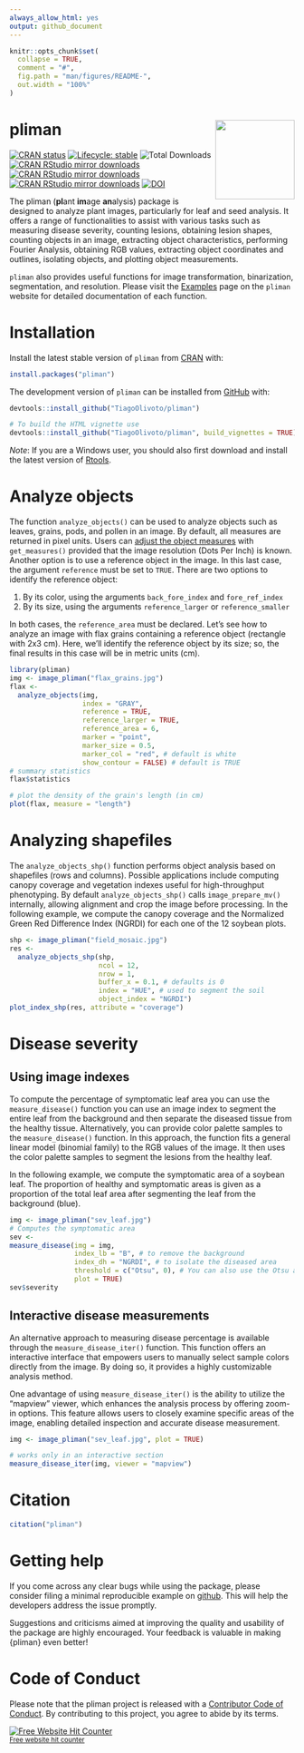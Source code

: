 ```yaml
---
always_allow_html: yes
output: github_document
---
```


<!-- README.md is generated from README.Rmd. Please edit that file -->

```r
knitr::opts_chunk$set(
  collapse = TRUE,
  comment = "#",
  fig.path = "man/figures/README-",
  out.width = "100%"
)

```

# pliman <img src="man/figures/logo.png" align="right" height="140/"/>

<!-- badges: start -->

[![CRAN status](https://www.r-pkg.org/badges/version-ago/pliman)](https://CRAN.R-project.org/package=pliman)
[![Lifecycle: stable](https://lifecycle.r-lib.org/articles/figures/lifecycle-stable.svg)](https://lifecycle.r-lib.org/articles/stages.html#stable) 
![Total Downloads](https://cranlogs.r-pkg.org/badges/grand-total/pliman)
[![CRAN RStudio mirror downloads](https://cranlogs.r-pkg.org/badges/last-month/pliman?color=orange)](https://r-pkg.org/pkg/pliman)
[![CRAN RStudio mirror downloads](https://cranlogs.r-pkg.org/badges/last-week/pliman?color=orange)](https://r-pkg.org/pkg/pliman)
[![CRAN RStudio mirror downloads](https://cranlogs.r-pkg.org/badges/last-day/pliman?color=orange)](https://r-pkg.org/pkg/pliman) [![DOI](https://zenodo.org/badge/352844585.svg)](https://zenodo.org/badge/latestdoi/352844585)

<!-- badges: end -->

The pliman (**pl**ant **im**age **an**alysis) package is designed to analyze plant images, particularly for leaf and seed analysis. It offers a range of functionalities to assist with various tasks such as measuring disease severity, counting lesions, obtaining lesion shapes, counting objects in an image, extracting object characteristics, performing Fourier Analysis, obtaining RGB values, extracting object coordinates and outlines, isolating objects, and plotting object measurements.

`pliman` also provides useful functions for image transformation, binarization, segmentation, and resolution. Please visit the [Examples](https://tiagoolivoto.github.io/pliman/reference/index.html) page on the `pliman` website for detailed documentation of each function.



# Installation

Install the latest stable version of `pliman` from [CRAN](https://CRAN.R-project.org/package=pliman) with:

```r
install.packages("pliman")

```

The development version of `pliman` can be installed from [GitHub](https://github.com/TiagoOlivoto/pliman) with:

```r
devtools::install_github("TiagoOlivoto/pliman")

# To build the HTML vignette use
devtools::install_github("TiagoOlivoto/pliman", build_vignettes = TRUE)

```

*Note*: If you are a Windows user, you should also first download and install the latest version of [Rtools](https://cran.r-project.org/bin/windows/Rtools/).

# Analyze objects

The function `analyze_objects()` can be used to analyze objects such as leaves, grains, pods, and pollen in an image. By default, all measures are returned in pixel units. Users can [adjust the object measures](https://tiagoolivoto.github.io/pliman/articles/analyze_objects.html#adjusting-object-measures) with `get_measures()` provided that the image resolution (Dots Per Inch) is known. Another option is to use a reference object in the image. In this last case, the argument `reference` must be set to `TRUE`. There are two options to identify the reference object:   

  1. By its color, using the arguments `back_fore_index` and `fore_ref_index`  
  2. By its size, using the arguments `reference_larger` or `reference_smaller` 

In both cases, the `reference_area` must be declared. Let's see how to analyze an image with flax grains containing a reference object (rectangle with 2x3 cm). Here, we'll identify the reference object by its size; so, the final results in this case will be in metric units (cm).

```r
library(pliman)
img <- image_pliman("flax_grains.jpg")
flax <- 
  analyze_objects(img,
                  index = "GRAY",
                  reference = TRUE,
                  reference_larger = TRUE,
                  reference_area = 6,
                  marker = "point",
                  marker_size = 0.5,
                  marker_col = "red", # default is white
                  show_contour = FALSE) # default is TRUE
# summary statistics
flax$statistics

# plot the density of the grain's length (in cm)
plot(flax, measure = "length")
```

# Analyzing shapefiles
The `analyze_objects_shp()` function performs object analysis based on shapefiles (rows and columns). Possible applications include computing canopy coverage and vegetation indexes useful for high-throughput phenotyping. By default `analyze_objects_shp()` calls `image_prepare_mv()` internally, allowing alignment and crop the image before processing. In the following example, we compute the canopy coverage and the Normalized Green Red Difference Index (NGRDI) for each one of the 12 soybean plots.

```r
shp <- image_pliman("field_mosaic.jpg")
res <- 
  analyze_objects_shp(shp, 
                      ncol = 12,
                      nrow = 1,
                      buffer_x = 0.1, # defaults is 0
                      index = "HUE", # used to segment the soil
                      object_index = "NGRDI") 
plot_index_shp(res, attribute = "coverage")
```


# Disease severity

## Using image indexes

To compute the percentage of symptomatic leaf area you can use the `measure_disease()` function you can use an image index to segment the entire leaf from the background and then separate the diseased tissue from the healthy tissue. Alternatively, you can provide color palette samples to the `measure_disease()` function. In this approach, the function fits a general linear model (binomial family) to the RGB values of the image. It then uses the color palette samples to segment the lesions from the healthy leaf.

In the following example, we compute the symptomatic area of a soybean leaf. The proportion of healthy and symptomatic areas is given as a proportion of the total leaf area after segmenting the leaf from the background (blue).

```r
img <- image_pliman("sev_leaf.jpg")
# Computes the symptomatic area
sev <- 
measure_disease(img = img,
                index_lb = "B", # to remove the background
                index_dh = "NGRDI", # to isolate the diseased area
                threshold = c("Otsu", 0), # You can also use the Otsu algorithm in both indexes (default)
                plot = TRUE)
sev$severity
```

## Interactive disease measurements

An alternative approach to measuring disease percentage is available through the `measure_disease_iter()` function. This function offers an interactive interface that empowers users to manually select sample colors directly from the image. By doing so, it provides a highly customizable analysis method.

One advantage of using `measure_disease_iter()` is the ability to utilize the "mapview" viewer, which enhances the analysis process by offering zoom-in options. This feature allows users to closely examine specific areas of the image, enabling detailed inspection and accurate disease measurement.

```r
img <- image_pliman("sev_leaf.jpg", plot = TRUE)

# works only in an interactive section
measure_disease_iter(img, viewer = "mapview")
```



# Citation

```r
citation("pliman")
```

# Getting help

If you come across any clear bugs while using the package, please consider filing a minimal reproducible example on [github](https://github.com/TiagoOlivoto/pliman/issues). This will help the developers address the issue promptly.

Suggestions and criticisms aimed at improving the quality and usability of the package are highly encouraged. Your feedback is valuable in making {pliman} even better!

# Code of Conduct

Please note that the pliman project is released with a [Contributor Code of Conduct](https://tiagoolivoto.github.io/pliman/CODE_OF_CONDUCT.html). By contributing to this project, you agree to abide by its terms.

::: {align="center"}
<a href='https://www.free-website-hit-counter.com'><img src="https://www.free-website-hit-counter.com/c.php?d=9&amp;id=144207&amp;s=2" alt="Free Website Hit Counter" border="0"/></a><br/><small><a href='https://www.free-website-hit-counter.com' title="Free Website Hit Counter">Free website hit counter</a></small>
:::
